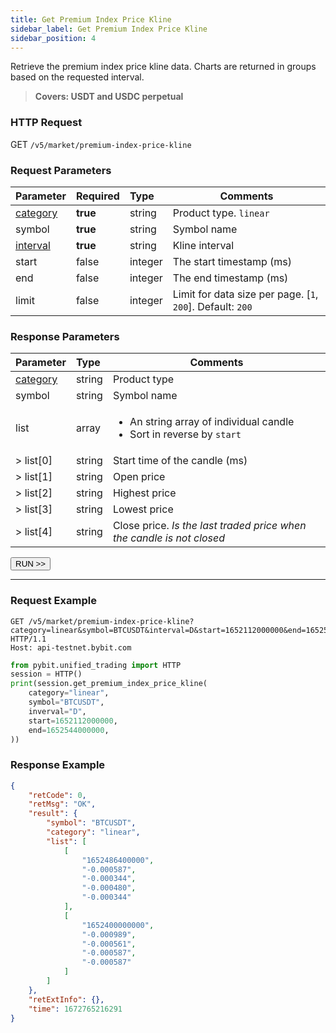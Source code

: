 ```yaml
---
title: Get Premium Index Price Kline
sidebar_label: Get Premium Index Price Kline
sidebar_position: 4
---
```


Retrieve the premium index price kline data. Charts are returned in groups based on the requested interval.
> **Covers: USDT and USDC perpetual**

### HTTP Request
GET `/v5/market/premium-index-price-kline`

### Request Parameters
| Parameter | Required | Type | Comments|
|:----- |:-------|:-----|------|
|[category](../enum#category) |<b>true</b> |string |Product type. `linear`|
|symbol |<b>true</b> |string |Symbol name|
|[interval](../enum#interval) |<b>true</b> |string |Kline interval |
|start |false |integer |The start timestamp (ms)|
|end |false |integer |The end timestamp (ms)|
|limit |false |integer |Limit for data size per page. [`1`, `200`]. Default: `200`|

### Response Parameters
| Parameter | Type | Comments|
|:----- |:-----|----- |
|[category](../enum#category) |string |Product type |
|symbol |string |Symbol name |
|list |array |<ul><li>An string array of individual candle</li><li>Sort in reverse by `start`</li></ul>|
|> list[0] |string |Start time of the candle (ms) |
|> list[1] |string |Open price |
|> list[2] |string |Highest price |
|> list[3] |string |Lowest price |
|> list[4] |string |Close price. _Is the last traded price when the candle is not closed_|

<a href="/api-explorer/v5/market/premium-index-kline"><Button>RUN >></Button></a>

---

### Request Example

<Tabs groupId="programming-languages">
<TabItem value="http" label="HTTP">

```http
GET /v5/market/premium-index-price-kline?category=linear&symbol=BTCUSDT&interval=D&start=1652112000000&end=1652544000000 HTTP/1.1
Host: api-testnet.bybit.com
```

</TabItem>
<TabItem value="python" label="Python">

```python
from pybit.unified_trading import HTTP
session = HTTP()
print(session.get_premium_index_price_kline(
    category="linear",
    symbol="BTCUSDT",
    inverval="D",
    start=1652112000000,
    end=1652544000000,
))
```

</TabItem>
</Tabs>

### Response Example

```json
{
    "retCode": 0,
    "retMsg": "OK",
    "result": {
        "symbol": "BTCUSDT",
        "category": "linear",
        "list": [
            [
                "1652486400000",
                "-0.000587",
                "-0.000344",
                "-0.000480",
                "-0.000344"
            ],
            [
                "1652400000000",
                "-0.000989",
                "-0.000561",
                "-0.000587",
                "-0.000587"
            ]
        ]
    },
    "retExtInfo": {},
    "time": 1672765216291
}
```

